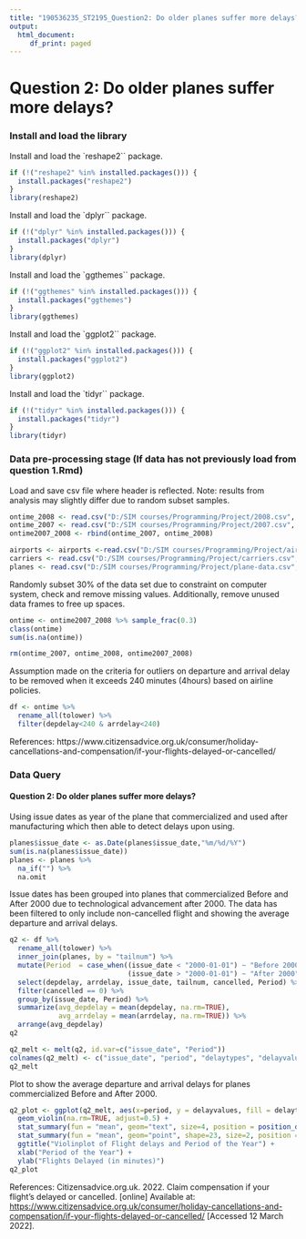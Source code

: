 ---
title: "190536235_ST2195_Question2: Do older planes suffer more delays?"
output:
  html_document:
     df_print: paged
---
# Question 2: Do older planes suffer more delays? 
### Install and load the library

Install and load the `reshape2`` package.
```{r}
if (!("reshape2" %in% installed.packages())) {
  install.packages("reshape2")
}
library(reshape2)
```

Install and load the `dplyr`` package.
```{r}
if (!("dplyr" %in% installed.packages())) {
  install.packages("dplyr")
}
library(dplyr)
```

Install and load the `ggthemes`` package.
```{r}
if (!("ggthemes" %in% installed.packages())) {
  install.packages("ggthemes")
}
library(ggthemes)
```

Install and load the `ggplot2`` package.
```{r}
if (!("ggplot2" %in% installed.packages())) {
  install.packages("ggplot2")
}
library(ggplot2)
```

Install and load the `tidyr`` package.
```{r}
if (!("tidyr" %in% installed.packages())) {
  install.packages("tidyr")
}
library(tidyr)
```


### Data pre-processing stage (If data has not previously load from question 1.Rmd)
Load and save csv file where header is reflected. Note: results from analysis may slightly differ due to random subset samples.
```{r}
ontime_2008 <- read.csv("D:/SIM courses/Programming/Project/2008.csv", header = TRUE)
ontime_2007 <- read.csv("D:/SIM courses/Programming/Project/2007.csv", header = TRUE)
ontime2007_2008 <- rbind(ontime_2007, ontime_2008)

airports <- airports <-read.csv("D:/SIM courses/Programming/Project/airports.csv", header = TRUE)
carriers <- read.csv("D:/SIM courses/Programming/Project/carriers.csv", header = TRUE)
planes <- read.csv("D:/SIM courses/Programming/Project/plane-data.csv", header = TRUE)

```

Randomly subset 30% of the data set due to constraint on computer system, check and remove missing values. Additionally, remove unused data frames to free up spaces.    
```{r}
ontime <- ontime2007_2008 %>% sample_frac(0.3)
class(ontime)
sum(is.na(ontime))

rm(ontime_2007, ontime_2008, ontime2007_2008)
```

Assumption made on the criteria for outliers on departure and arrival delay to be removed when it exceeds 240 minutes (4hours) based on airline policies.
```{r}
df <- ontime %>%
  rename_all(tolower) %>%
  filter(depdelay<240 & arrdelay<240)
```
References: https://www.citizensadvice.org.uk/consumer/holiday-cancellations-and-compensation/if-your-flights-delayed-or-cancelled/


### Data Query
#### Question 2: Do older planes suffer more delays? 
Using issue dates as year of the plane that commercialized and used after manufacturing which then able to detect delays upon using.
```{r}
planes$issue_date <- as.Date(planes$issue_date,"%m/%d/%Y")
sum(is.na(planes$issue_date))
planes <- planes %>% 
  na_if("") %>%
  na.omit

```

Issue dates has been grouped into planes that commercialized Before and After 2000 due to technological advancement after 2000. The data has been filtered to only include non-cancelled flight and showing the average departure and arrival delays.
```{r}
q2 <- df %>% 
  rename_all(tolower) %>%
  inner_join(planes, by = "tailnum") %>%
  mutate(Period  = case_when((issue_date < "2000-01-01") ~ "Before 2000",
                             (issue_date > "2000-01-01") ~ "After 2000")) %>%
  select(depdelay, arrdelay, issue_date, tailnum, cancelled, Period) %>%
  filter(cancelled == 0) %>%
  group_by(issue_date, Period) %>%
  summarize(avg_depdelay = mean(depdelay, na.rm=TRUE),
            avg_arrdelay = mean(arrdelay, na.rm=TRUE)) %>%
  arrange(avg_depdelay)
q2

q2_melt <- melt(q2, id.var=c("issue_date", "Period"))
colnames(q2_melt) <- c("issue_date", "period", "delaytypes", "delayvalues")
q2_melt

```

Plot to show the average departure and arrival delays for planes commercialized Before and After 2000.
```{r}
q2_plot <- ggplot(q2_melt, aes(x=period, y = delayvalues, fill = delaytypes)) + 
  geom_violin(na.rm=TRUE, adjust=0.5) +
  stat_summary(fun = "mean", geom="text", size=4, position = position_dodge(width = 0.9), alpha=0.6, aes(label=round(..y.., digits=3)), hjust=-2, vjust = -2) +
  stat_summary(fun = "mean", geom="point", shape=23, size=2, position = position_dodge(width = 0.9), alpha=0.6) +
  ggtitle("Violinplot of Flight delays and Period of the Year") + 
  xlab("Period of the Year") + 
  ylab("Flights Delayed (in minutes)")
q2_plot 

```



References: 
Citizensadvice.org.uk. 2022. Claim compensation if your flight's delayed or cancelled. [online] Available at: <https://www.citizensadvice.org.uk/consumer/holiday-cancellations-and-compensation/if-your-flights-delayed-or-cancelled/> [Accessed 12 March 2022].